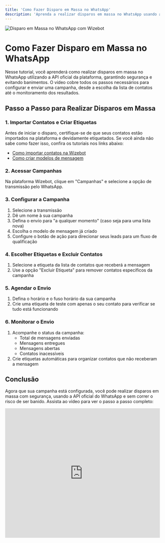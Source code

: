 ```yaml
---
title: 'Como Fazer Disparo em Massa no WhatsApp'
description: 'Aprenda a realizar disparos em massa no WhatsApp usando a API oficial, de forma segura e evitando banimentos'
---
```


<Frame>
  <img src="/images/geral/capa08.jpg" alt="Disparo em Massa no WhatsApp com Wizebot" />
</Frame>

# Como Fazer Disparo em Massa no WhatsApp

Nesse tutorial, você aprenderá como realizar disparos em massa no WhatsApp utilizando a API oficial da plataforma, garantindo segurança e evitando banimentos. O vídeo cobre todos os passos necessários para configurar e enviar uma campanha, desde a escolha da lista de contatos até o monitoramento dos resultados.

## Passo a Passo para Realizar Disparos em Massa

### 1. Importar Contatos e Criar Etiquetas

Antes de iniciar o disparo, certifique-se de que seus contatos estão importados na plataforma e devidamente etiquetados. Se você ainda não sabe como fazer isso, confira os tutoriais nos links abaixo:

- [Como importar contatos na Wizebot](/tutorials/contact-manager/import)
- [Como criar modelos de mensagem](/tutorials/message-templates/creation)

### 2. Acessar Campanhas

Na plataforma Wizebot, clique em "Campanhas" e selecione a opção de transmissão pelo WhatsApp.

### 3. Configurar a Campanha

1. Selecione a transmissão
2. Dê um nome à sua campanha
3. Defina o envio para "a qualquer momento" (caso seja para uma lista nova)
4. Escolha o modelo de mensagem já criado
5. Configure o botão de ação para direcionar seus leads para um fluxo de qualificação

### 4. Escolher Etiquetas e Excluir Contatos

1. Selecione a etiqueta da lista de contatos que receberá a mensagem
2. Use a opção "Excluir Etiqueta" para remover contatos específicos da campanha

### 5. Agendar o Envio

1. Defina o horário e o fuso horário da sua campanha
2. Crie uma etiqueta de teste com apenas o seu contato para verificar se tudo está funcionando

### 6. Monitorar o Envio

1. Acompanhe o status da campanha:
   - Total de mensagens enviadas
   - Mensagens entregues
   - Mensagens abertas
   - Contatos inacessíveis
2. Crie etiquetas automáticas para organizar contatos que não receberam a mensagem

## Conclusão

Agora que sua campanha está configurada, você pode realizar disparos em massa com segurança, usando a API oficial do WhatsApp e sem correr o risco de ser banido. Assista ao vídeo para ver o passo a passo completo:

<iframe
  width="100%"
  height="422"
  src="https://www.youtube.com/embed/6byRPqCa6MI"
  title="Como Fazer Disparo em Massa no WhatsApp com Wizebot"
  frameborder="0"
  allow="accelerometer; autoplay; clipboard-write; encrypted-media; gyroscope; picture-in-picture"
  allowfullscreen
></iframe>
